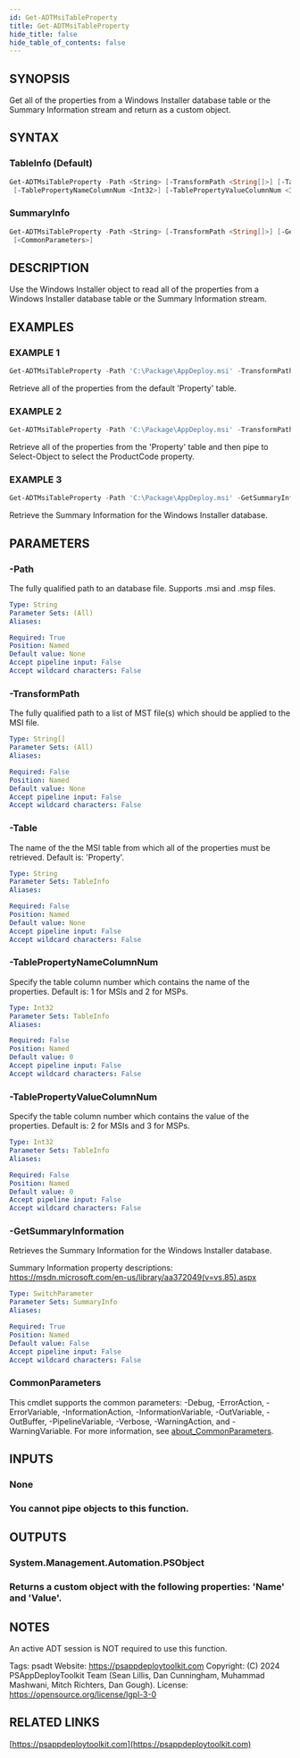 ```yaml
---
id: Get-ADTMsiTableProperty
title: Get-ADTMsiTableProperty
hide_title: false
hide_table_of_contents: false
---
```


## SYNOPSIS

Get all of the properties from a Windows Installer database table or the Summary Information stream and return as a custom object.

## SYNTAX

### TableInfo (Default)

```powershell
Get-ADTMsiTableProperty -Path <String> [-TransformPath <String[]>] [-Table <String>]
 [-TablePropertyNameColumnNum <Int32>] [-TablePropertyValueColumnNum <Int32>] [<CommonParameters>]
```

### SummaryInfo

```powershell
Get-ADTMsiTableProperty -Path <String> [-TransformPath <String[]>] [-GetSummaryInformation]
 [<CommonParameters>]
```

## DESCRIPTION

Use the Windows Installer object to read all of the properties from a Windows Installer database table or the Summary Information stream.

## EXAMPLES

### EXAMPLE 1

```powershell
Get-ADTMsiTableProperty -Path 'C:\Package\AppDeploy.msi' -TransformPath 'C:\Package\AppDeploy.mst'
```

Retrieve all of the properties from the default 'Property' table.

### EXAMPLE 2

```powershell
Get-ADTMsiTableProperty -Path 'C:\Package\AppDeploy.msi' -TransformPath 'C:\Package\AppDeploy.mst' -Table 'Property' | Select-Object -ExpandProperty ProductCode
```

Retrieve all of the properties from the 'Property' table and then pipe to Select-Object to select the ProductCode property.

### EXAMPLE 3

```powershell
Get-ADTMsiTableProperty -Path 'C:\Package\AppDeploy.msi' -GetSummaryInformation
```

Retrieve the Summary Information for the Windows Installer database.

## PARAMETERS

### -Path

The fully qualified path to an database file.
Supports .msi and .msp files.

```yaml
Type: String
Parameter Sets: (All)
Aliases:

Required: True
Position: Named
Default value: None
Accept pipeline input: False
Accept wildcard characters: False
```

### -TransformPath

The fully qualified path to a list of MST file(s) which should be applied to the MSI file.

```yaml
Type: String[]
Parameter Sets: (All)
Aliases:

Required: False
Position: Named
Default value: None
Accept pipeline input: False
Accept wildcard characters: False
```

### -Table

The name of the the MSI table from which all of the properties must be retrieved.
Default is: 'Property'.

```yaml
Type: String
Parameter Sets: TableInfo
Aliases:

Required: False
Position: Named
Default value: None
Accept pipeline input: False
Accept wildcard characters: False
```

### -TablePropertyNameColumnNum

Specify the table column number which contains the name of the properties.
Default is: 1 for MSIs and 2 for MSPs.

```yaml
Type: Int32
Parameter Sets: TableInfo
Aliases:

Required: False
Position: Named
Default value: 0
Accept pipeline input: False
Accept wildcard characters: False
```

### -TablePropertyValueColumnNum

Specify the table column number which contains the value of the properties.
Default is: 2 for MSIs and 3 for MSPs.

```yaml
Type: Int32
Parameter Sets: TableInfo
Aliases:

Required: False
Position: Named
Default value: 0
Accept pipeline input: False
Accept wildcard characters: False
```

### -GetSummaryInformation

Retrieves the Summary Information for the Windows Installer database.

Summary Information property descriptions: https://msdn.microsoft.com/en-us/library/aa372049(v=vs.85).aspx

```yaml
Type: SwitchParameter
Parameter Sets: SummaryInfo
Aliases:

Required: True
Position: Named
Default value: False
Accept pipeline input: False
Accept wildcard characters: False
```

### CommonParameters

This cmdlet supports the common parameters: -Debug, -ErrorAction, -ErrorVariable, -InformationAction, -InformationVariable, -OutVariable, -OutBuffer, -PipelineVariable, -Verbose, -WarningAction, and -WarningVariable. For more information, see [about_CommonParameters](http://go.microsoft.com/fwlink/?LinkID=113216).

## INPUTS

### None

### You cannot pipe objects to this function.
## OUTPUTS

### System.Management.Automation.PSObject

### Returns a custom object with the following properties: 'Name' and 'Value'.
## NOTES
An active ADT session is NOT required to use this function.

Tags: psadt
Website: https://psappdeploytoolkit.com
Copyright: (C) 2024 PSAppDeployToolkit Team (Sean Lillis, Dan Cunningham, Muhammad Mashwani, Mitch Richters, Dan Gough).
License: https://opensource.org/license/lgpl-3-0

## RELATED LINKS

[https://psappdeploytoolkit.com](https://psappdeploytoolkit.com)
